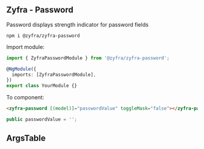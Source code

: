 
## Zyfra - Password

<Subtitle>Password displays strength indicator for password fields</Subtitle>

```
npm i @zyfra/zyfra-password
```

Import module:

```typescript
import { ZyfraPasswordModule } from '@zyfra/zyfra-password';

@NgModule({
  imports: [ZyfraPasswordModule],
})
export class YourModule {}
```

To component:

```html
<zyfra-password [(model)]="passwordValue" toggleMask="false"></zyfra-password>
```

```typescript
public passwordValue = '';
```

## ArgsTable

<ArgsTable of={ZyfraPasswordComponent} />
